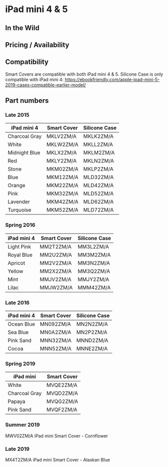 # iPad mini 4 & 5

## In the Wild

## Pricing / Availability

## Compatibility

Smart Covers are compatible with both iPad mini 4 & 5. Silicone Case is only compatible with iPad mini 4: https://ebookfriendly.com/apple-ipad-mini-5-2019-cases-compatible-earlier-model/

## Part numbers

### Late 2015

| iPad mini 4   | Smart Cover | Silicone Case |
| ------------- | ----------- | ------------- |
| Charcoal Gray | MKLV2ZM/A   | MKLK2ZM/A     |
| White         | MKLW2ZM/A   | MKLL2ZM/A     |
| Midnight Blue | MKLX2ZM/A   | MKLM2ZM/A     |
| Red           | MKLY2ZM/A   | MKLN2ZM/A     |
| Stone         | MKM02ZM/A   | MKLP2ZM/A     |
| Blue          | MKM12ZM/A   | MLD32ZM/A     |
| Orange        | MKM22ZM/A   | MLD42ZM/A     |
| Pink          | MKM32ZM/A   | MLD52ZM/A     |
| Lavender      | MKM42ZM/A   | MLD62ZM/A     |
| Turquoise     | MKM52ZM/A   | MLD72ZM/A     |

### Spring 2016

| iPad mini 4 | Smart Cover | Silicone Case |
| ----------- | ----------- | ------------- |
| Light Pink  | MM2T2ZM/A   | MM3L2ZM/A     |
| Royal Blue  | MM2U2ZM/A   | MM3M2ZM/A     |
| Apricot     | MM2V2ZM/A   | MM3N2ZM/A     |
| Yellow      | MM2X2ZM/A   | MM3Q2ZM/A     |
| Mint        | MMJV2ZM/A   | MMJY2ZM/A     |
| Lilac       | MMJW2ZM/A   | MMM42ZM/A     |

### Late 2016

| iPad mini 4 | Smart Cover | Silicone Case |
| ----------- | ----------- | ------------- |
| Ocean Blue  | MN092ZM/A   | MN2N2ZM/A     |
| Sea Blue    | MN0A2ZM/A   | MN2P2ZM/A     |
| Pink Sand   | MNN32ZM/A   | MNND2ZM/A     |
| Cocoa       | MNN52ZM/A   | MNNE2ZM/A     |

### Spring 2019

| iPad mini     | Smart Cover |
| ------------- | ----------- |
| White         | MVQE2ZM/A   |
| Charcoal Gray | MVQD2ZM/A   |
| Papaya        | MVQG2ZM/A   |
| Pink Sand     | MVQF2ZM/A   |

### Summer 2019

MWV02ZM/A iPad mini Smart Cover - Cornflower

### Late 2019

MX4T2ZM/A iPad mini Smart Cover - Alaskan Blue
